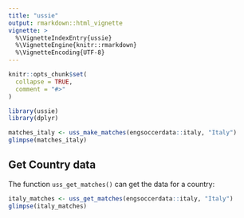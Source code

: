 ```yaml
---
title: "ussie"
output: rmarkdown::html_vignette
vignette: >
  %\VignetteIndexEntry{ussie}
  %\VignetteEngine{knitr::rmarkdown}
  %\VignetteEncoding{UTF-8}
---
```


```r
knitr::opts_chunk$set(
  collapse = TRUE,
  comment = "#>"
)
```

```r
library(ussie)
library(dplyr)
```

```r
matches_italy <- uss_make_matches(engsoccerdata::italy, "Italy")
glimpse(matches_italy)
```

## Get Country data
The function `uss_get_matches()` can get the data for a country:
```r
italy_matches <- uss_get_matches(engsoccerdata::italy, "Italy")
glimpse(italy_matches)
```



